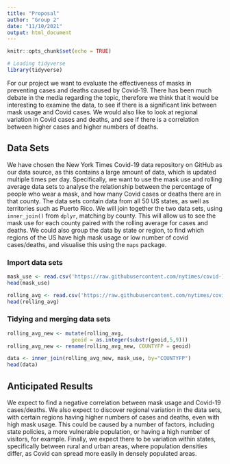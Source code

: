 ```yaml
---
title: "Proposal"
author: "Group 2"
date: "11/10/2021"
output: html_document
---
```


```r
knitr::opts_chunk$set(echo = TRUE)
```

```r
# Loading tidyverse
library(tidyverse)
```
For our project we want to evaluate the effectiveness of masks in preventing cases and deaths caused by Covid-19. There has been much debate in the media regarding the topic, therefore we think that it would be interesting to examine the data, to see if there is a significant link between mask usage and Covid cases. We would also like to look at regional variation in Covid cases and deaths, and see if there is a correlation between higher cases and higher numbers of deaths.

## Data Sets
We have chosen the New York Times Covid-19 data repository on GitHub as our data source, as this contains a large amount of data, which is updated multiple times per day. Specifically, we want to use the mask use and rolling average data sets to analyse the relationship between the percentage of people who wear a mask, and how many Covid cases or deaths there are in that county. The data sets contain data from all 50 US states, as well as territories such as Puerto Rico. We will join together the two data sets, using `inner_join()` from `dplyr`, matching by county. This will allow us to see the mask use for each county paired with the rolling average for cases and deaths. We could also group the data by state or region, to find which regions of the US have high mask usage or low number of covid cases/deaths, and visualise this using the `maps` package.

### Import data sets
```r
mask_use <- read.csv('https://raw.githubusercontent.com/nytimes/covid-19-data/master/mask-use/mask-use-by-county.csv')
head(mask_use)
```
```r
rolling_avg <- read.csv('https://raw.githubusercontent.com/nytimes/covid-19-data/master/rolling-averages/us-counties-2021.csv')
head(rolling_avg)
```
### Tidying and merging data sets
```r
rolling_avg_new <- mutate(rolling_avg,
                     geoid = as.integer(substr(geoid,5,9)))
rolling_avg_new <- rename(rolling_avg_new, COUNTYFP = geoid)
```

```r
data <- inner_join(rolling_avg_new, mask_use, by="COUNTYFP")
head(data)
```
## Anticipated Results
We expect to find a negative correlation between mask usage and Covid-19 cases/deaths. We also expect to discover regional variation in the data sets, with certain regions having higher numbers of cases and deaths, even with high mask usage. This could be caused by a number of factors, including state policies, a more vulnerable population, or having a high number of visitors, for example. Finally, we expect there to be variation within states, specifically between rural and urban areas, where population densities differ, as Covid can spread more easily in densely populated areas.
